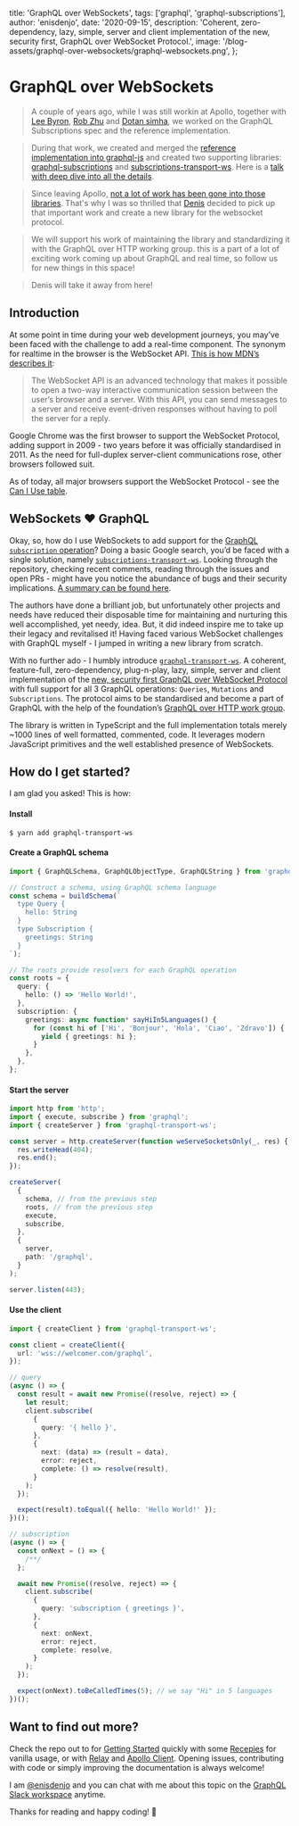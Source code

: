 
  title: 'GraphQL over WebSockets',
  tags: ['graphql', 'graphql-subscriptions'],
  author: 'enisdenjo',
  date: '2020-09-15',
  description:
    'Coherent, zero-dependency, lazy, simple, server and client implementation of the new, security first, GraphQL over WebSocket Protocol.',
  image: '/blog-assets/graphql-over-websockets/graphql-websockets.png',
};


# GraphQL over WebSockets

> A couple of years ago, while I was still workin at Apollo, together with [Lee Byron](https://github.com/leebyron), [Rob Zhu](https://github.com/robzhu) and [Dotan simha](https://github.com/dotansimha), we worked on the GraphQL Subscriptions spec and the reference implementation.

> During that work, we created and merged the [reference implementation into graphql-js](https://github.com/graphql/graphql-js/pull/846) and created two supporting libraries: [graphql-subscriptions](https://github.com/apollographql/graphql-subscriptions) and [subscriptions-transport-ws](https://github.com/apollographql/subscriptions-transport-ws). Here is a [talk with deep dive into all the details](https://youtu.be/Wi7P39sF2nw).

> Since leaving Apollo, [not a lot of work has been gone into those libraries](https://github.com/apollographql/subscriptions-transport-ws/issues/777).
> That's why I was so thrilled that [Denis](https://github.com/enisdenjo) decided to pick up that important work and create a new library for the websocket protocol.

> We will support his work of maintaining the library and standardizing it with the GraphQL over HTTP working group.
> this is a part of a lot of exciting work coming up about GraphQL and real time, so follow us for new things in this space!

> Denis will take it away from here!

## Introduction

At some point in time during your web development journeys, you may’ve been faced with the challenge to add a real-time component. The synonym for realtime in the browser is the WebSocket API. [This is how MDN’s describes it](https://developer.mozilla.org/en-US/docs/Web/API/WebSockets_API):

> The WebSocket API is an advanced technology that makes it possible to open a two-way interactive communication session between the user’s browser and a server. With this API, you can send messages to a server and receive event-driven responses without having to poll the server for a reply.

Google Chrome was the first browser to support the WebSocket Protocol, adding support in 2009 - two years before it was officially standardised in 2011. As the need for full-duplex server-client communications rose, other browsers followed suit.

As of today, all major browsers support the WebSocket Protocol - see the [Can I Use table](https://caniuse.com/?search=Web%20Sockets).

## WebSockets ❤️ GraphQL

Okay, so, how do I use WebSockets to add support for the [GraphQL `subscription` operation](https://spec.graphql.org/June2018/#sec-Subscription)? Doing a basic Google search, you’d be faced with a single solution, namely [`subscriptions-transport-ws`](https://github.com/apollographql/subscriptions-transport-ws). Looking through the repository, checking recent comments, reading through the issues and open PRs - might have you notice the abundance of bugs and their security implications. [A summary can be found here](https://github.com/enisdenjo/graphql-transport-ws/issues/3).

The authors have done a brilliant job, but unfortunately other projects and needs have reduced their disposable time for maintaining and nurturing this well accomplished, yet needy, idea. But, it did indeed inspire me to take up their legacy and revitalised it! Having faced various WebSocket challenges with GraphQL myself - I jumped in writing a new library from scratch.

With no further ado - I humbly introduce [`graphql-transport-ws`](https://github.com/enisdenjo/graphql-transport-ws). A coherent, feature-full, zero-dependency, plug-n-play, lazy, simple, server and client implementation of the [new, security first GraphQL over WebSocket Protocol](https://github.com/enisdenjo/graphql-transport-ws/blob/master/PROTOCOL.md) with full support for all 3 GraphQL operations: `Queries`, `Mutations` and `Subscriptions`. The protocol aims to be standardised and become a part of GraphQL with the help of the foundation’s [GraphQL over HTTP work group](https://github.com/graphql/graphql-over-http/pull/140).

The library is written in TypeScript and the full implementation totals merely ~1000 lines of well formatted, commented, code. It leverages modern JavaScript primitives and the well established presence of WebSockets.

## How do I get started?

I am glad you asked! This is how:

#### Install

```shell
$ yarn add graphql-transport-ws
```

#### Create a GraphQL schema

```ts
import { GraphQLSchema, GraphQLObjectType, GraphQLString } from 'graphql';

// Construct a schema, using GraphQL schema language
const schema = buildSchema(`
  type Query {
    hello: String
  }
  type Subscription {
    greetings: String
  }
`);

// The roots provide resolvers for each GraphQL operation
const roots = {
  query: {
    hello: () => 'Hello World!',
  },
  subscription: {
    greetings: async function* sayHiIn5Languages() {
      for (const hi of ['Hi', 'Bonjour', 'Hola', 'Ciao', 'Zdravo']) {
        yield { greetings: hi };
      }
    },
  },
};
```

#### Start the server

```ts
import http from 'http';
import { execute, subscribe } from 'graphql';
import { createServer } from 'graphql-transport-ws';

const server = http.createServer(function weServeSocketsOnly(_, res) {
  res.writeHead(404);
  res.end();
});

createServer(
  {
    schema, // from the previous step
    roots, // from the previous step
    execute,
    subscribe,
  },
  {
    server,
    path: '/graphql',
  }
);

server.listen(443);
```

#### Use the client

```ts
import { createClient } from 'graphql-transport-ws';

const client = createClient({
  url: 'wss://welcomer.com/graphql',
});

// query
(async () => {
  const result = await new Promise((resolve, reject) => {
    let result;
    client.subscribe(
      {
        query: '{ hello }',
      },
      {
        next: (data) => (result = data),
        error: reject,
        complete: () => resolve(result),
      }
    );
  });

  expect(result).toEqual({ hello: 'Hello World!' });
})();

// subscription
(async () => {
  const onNext = () => {
    /**/
  };

  await new Promise((resolve, reject) => {
    client.subscribe(
      {
        query: 'subscription { greetings }',
      },
      {
        next: onNext,
        error: reject,
        complete: resolve,
      }
    );
  });

  expect(onNext).toBeCalledTimes(5); // we say "Hi" in 5 languages
})();
```

## Want to find out more?

Check the repo out to for [Getting Started](https://github.com/enisdenjo/graphql-transport-ws#getting-started) quickly with some [Recepies](https://github.com/enisdenjo/graphql-transport-ws#recipes) for vanilla usage, or with [Relay](https://relay.dev/) and [Apollo Client](https://www.apollographql.com/docs/react/). Opening issues, contributing with code or simply improving the documentation is always welcome!

I am [@enisdenjo](https://github.com/enisdenjo) and you can chat with me about this topic on the [GraphQL Slack workspace](https://graphql.slack.com/) anytime.

Thanks for reading and happy coding! 👋
